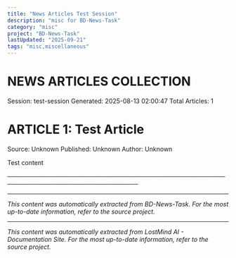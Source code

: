 ```yaml
---
title: "News Articles Test Session"
description: "misc for BD-News-Task"
category: "misc"
project: "BD-News-Task"
lastUpdated: "2025-09-21"
tags: "misc,miscellaneous"
---
```


NEWS ARTICLES COLLECTION
======================

Session: test-session
Generated: 2025-08-13 02:00:47
Total Articles: 1


ARTICLE 1: Test Article
=======================

Source: Unknown
Published: Unknown
Author: Unknown

Test content

────────────────────────────────────────────────────────────────────────────────


---
*This content was automatically extracted from BD-News-Task. For the most up-to-date information, refer to the source project.*


---
*This content was automatically extracted from LostMind AI - Documentation Site. For the most up-to-date information, refer to the source project.*
